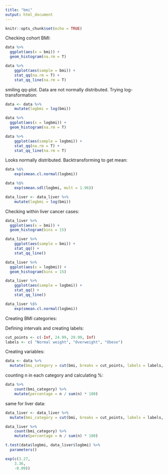 ```yaml
---
title: "bmi"
output: html_document
---
```


```r
knitr::opts_chunk$set(echo = TRUE)
```

Checking cohort BMI:

```r
data %>% 
  ggplot(aes(x = bmi)) +
  geom_histogram(na.rm = T)
```


```r
data %>% 
    ggplot(aes(sample = bmi)) + 
    stat_qq(na.rm = T) +
    stat_qq_line(na.rm = T)
```
smiling qq-plot. Data are not normally distributed. Trying log-transformation:

```r
data <- data %>% 
    mutate(logbmi = log(bmi))
```

```r
data %>% 
  ggplot(aes(x = logbmi)) +
  geom_histogram(na.rm = T)
```


```r
data %>% 
    ggplot(aes(sample = logbmi)) +
    stat_qq(na.rm = T) +
    stat_qq_line(na.rm = T)
```
Looks normally distributed. Backtransforming to get mean:

```r
data %$% 
    exp(smean.cl.normal(logbmi))
```

```r
data %$% 
    exp(smean.sdl(logbmi, mult = 1.96))
```

```r
data_liver <- data_liver %>% 
    mutate(logbmi = log(bmi))
```

Checking within liver cancer cases:

```r
data_liver %>% 
  ggplot(aes(x = bmi)) +
  geom_histogram(bins = 15)
```


```r
data_liver %>% 
    ggplot(aes(sample = bmi)) +
    stat_qq() +
    stat_qq_line()
```

```r
data_liver %>% 
  ggplot(aes(x = logbmi)) +
  geom_histogram(bins = 15)
```


```r
data_liver %>% 
    ggplot(aes(sample = logbmi)) +
    stat_qq() +
    stat_qq_line()
```

```r
data_liver %$% 
    exp(smean.cl.normal(logbmi))
```

Creating BMI categories:

Defining intervals and creating labels:
```r
cut_points <- c(-Inf, 24.99, 29.99, Inf)
labels <- c( "Normal weight", "Overweight", "Obese")
```

Creating variables:
```r
data <- data %>%
  mutate(bmi_category = cut(bmi, breaks = cut_points, labels = labels, include.lowest = TRUE))

```

counting n in each category and calculating %:
```r
data %>% 
    count(bmi_category) %>% 
    mutate(percentage = n / sum(n) * 100)
```

same for liver data:
```r
data_liver <- data_liver %>%
  mutate(bmi_category = cut(bmi, breaks = cut_points, labels = labels, include.lowest = TRUE))
```

```r
data_liver %>% 
    count(bmi_category) %>% 
    mutate(percentage = n / sum(n) * 100)
```


```r
t.test(data$logbmi, data_liver$logbmi) %>% 
  parameters()
```
```r
exp(c(3.27,
    3.36,
    -0.09))
```

